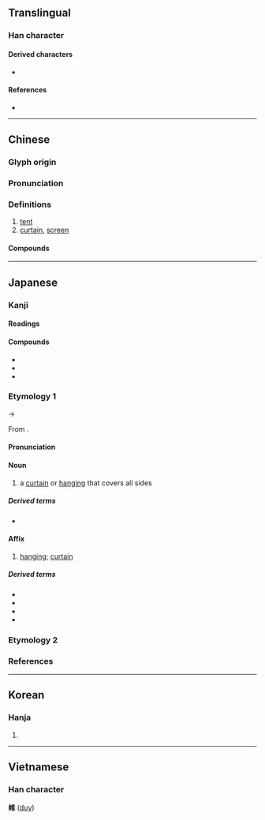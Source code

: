 {{character info}}
==Translingual==

===Han character===
{{Han char|rn=50|rad=巾|as=08|sn=11|four=40214|canj=LBOG|ids=⿰巾隹}}

====Derived characters====
* {{l|mul|[[𬵧]]}}

====References====
* {{Han ref|kx=0333.100|dkj=08954|dj=0639.120|hdz=10745.080|uh=5E37|ud=24119|bh=B163|bd=45411}}

----

==Chinese==
{{zh-forms}}

===Glyph origin===
{{Han etym}}

===Pronunciation===
{{zh-pron
|m=wéi
|c=wai4
|mn=ûi
|mc=y
|oc=y
|cat=
}}

===Definitions===
{{zh-hanzi}}

# [[tent]]
# [[curtain]], [[screen]]

====Compounds====
{{zh-der|下帷|不修帷薄|坐籌帷幄|帷堂|帷幄|帷幔|帷幕|帷扆|帷蓋|帷蓋不棄|帷薄|帷薄不修|帷裳|接袂成帷|書帷|玻璃帷幕|簾帷|綢帷|繐帷|翠帷|董生下帷|襜帷|謀謨帷幄|車帷|連衽成帷|運籌帷幄|面壁下帷}}

----

==Japanese==

===Kanji===
{{ja-kanji|grade=|rs=巾08}}

====Readings====
{{ja-readings
|goon=い<ゐ
|kanon=い<ゐ
|kun=とばり-
}}

====Compounds====
* {{ja-r|帷子|かたびら}}
* {{ja-r|経%帷子|きょう%かたびら}}
* {{ja-r|鎖%帷子|くさり%かたびら}}

===Etymology 1===
{{ja-kanjitab|い|yomi=on}}
{{IPAchar|/wi/}} → {{IPAchar|/i/}}

From {{der|ja|ltc|sort=|-}} {{ltc-l|帷}}.

====Pronunciation====
{{ja-pron|い|acc=1|acc_ref=DJR|y=on}}

====Noun====
{{ja-noun|い|hhira=ゐ}}

# a [[curtain]] or [[hanging]] that covers all sides

=====Derived terms=====
* {{ja-r|帷を下す|い を くだす}}

====Affix====
{{ja-pos|affix|い|hhira=ゐ}}

# [[hanging]]; [[curtain]]

=====Derived terms=====
{{der-top}}
* {{ja-r|帷%幄|い%あく}}
* {{ja-r|帷%幄%上%奏|い%あく%じょう%そう}}
* {{ja-r|帷%帳|い%ちょう}}
* {{ja-r|帷%幕|い%ばく}}
{{der-bottom}}

===Etymology 2===
{{ja-kanjitab|とばり|yomi=k}}
{{ja-see|とばり}}

===References===
<references/>

----

==Korean==

===Hanja===
{{ko-hanja|hangeul=유|rv=yu|mr=yu}}

# {{rfdef|ko|sort=巾08}}

----

==Vietnamese==

===Han character===
'''帷''' ([[duy]])

{{cln|vi|Han tu}}